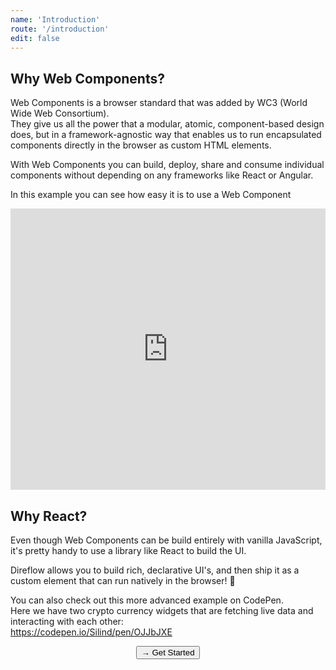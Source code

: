 ```yaml
---
name: 'Introduction'
route: '/introduction'
edit: false
---
```



## Why Web Components?
Web Components is a browser standard that was added by WC3 (World Wide Web Consortium).  
They give us all the power that a modular, atomic, component-based design does, but in a framework-agnostic way that enables us to run encapsulated components directly in the browser as custom HTML elements.
  
With Web Components you can build, deploy, share and consume individual components without depending on any frameworks like React or Angular.
  
In this example you can see how easy it is to use a Web Component
<iframe height="450" style="width: 100%;" scrolling="no" title="gOOLbmV" src="https://codepen.io/Silind/embed/gOOLbmV?height=265&theme-id=dark&default-tab=html,result" frameborder="no" allowtransparency="true" allowfullscreen="true">
  See the Pen <a href='https://codepen.io/Silind/pen/gOOLbmV'>gOOLbmV</a> by Silind Software
  (<a href='https://codepen.io/Silind'>@Silind</a>) on <a href='https://codepen.io'>CodePen</a>.
</iframe>

## Why React?
Even though Web Components can be build entirely with vanilla JavaScript, it's pretty handy to use a library like React to build the UI.  
  
Direflow allows you to build rich, declarative UI's, and then ship it as a custom element that can run natively in the browser! 💪
  
You can also check out this more advanced example on CodePen.  
Here we have two crypto currency widgets that are fetching live data and interacting with each other:  
https://codepen.io/Silind/pen/OJJbJXE

<span style="display: flex; justify-content: center">
  <Link to='/get-started'>
    <Button>→ Get Started</Button>
  </Link>
</span>
